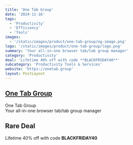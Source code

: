 ```yaml
---
title: 'One Tab Group'
date: '2024-11-16'
tags:
  - 'Productivity'
  - 'Efficiency'
  - 'Tools'
images:
  - '/static/images/product/one-tab-group/og-image.png'
logo: '/static/images/product/one-tab-group/logo.png'
summary: 'Your all-in-one browser tab/tab group manager'
category: 'Productivity'
deal: 'Lifetime 40% off with code **BLACKFRIDAY40**'
subcategory: 'Productivity Tools & Services'
website: 'https://onetab.group'
layout: PostLayout
---
```


## [One Tab Group](https://onetab.group)

One Tab Group <br/>
Your all-in-one browser tab/tab group manager

## Rare Deal

Lifetime 40% off with code **BLACKFRIDAY40**
